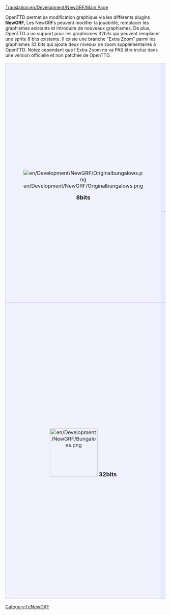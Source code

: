 [[Translation:en/Development/NewGRF/Main Page]]


OpenTTD permet sa modification graphique via les différents plugins '''NewGRF''', Les NewGRFs peuvent modifier la jouabilité, remplacer les graphismes existants et introduire de nouveaux graphismes. De plus, OpenTTD a un support pour les graphismes 32bits qui peuvent remplacer une sprite 8 bits existante. Il existe une branche "Extra Zoom" parmi les graphismes 32 bits qui ajoute deux niveaux de zoom supplémentaires à OpenTTD. Notez cependant que l'Extra Zoom ne va PAS être inclus dans une version officielle et non patchée de OpenTTD.

{| 
|-
|align="center" rowspan="2" style="background-color: #f1f2fe; border: 1px solid #c7c8fe; margin: 0; padding: 1em 1em 0em 1em;"|
[[File:en/Development/NewGRF/Originalbungalows.png]]
   
<font size="4">'''8bits'''</font>


|style="background-color: #e7ebff; border: 1px solid #c7c8fe; margin: 0; padding: 1em 1em 0em 1em;"|
<font size="3">'''Trucs et Astuces sur le développement NewGRF'''</font>
*[[fr/Development/NewGRF/Outils de développement des NewGRF|Outils de développement des NewGRF]]
*[[fr/Development/NewGRF/Débogage de NewGRF|Déboguer les NewGRFs]]
*[[fr/Development/NewGRF/Alignement|L'alignement des sprites]]
*[[fr/Development/NewGRF/Incompatibilité NewGRF|Changements des NewGRF qui cassent leur compatibilité ascendante]]
*'''[[fr/Archive/Community/LisezMoi OpenGFX|OpenGFX]] '''- projet de set de base 8bits  (GPL v2 - set de base pour OpenTTD)
*[http://dev.openttdcoop.org/projects DevZone] - Accueil pour un certain nombre de projets NewGRF
*[http://wiki.ttdpatch.net/tiki-index.php?page=NewGraphicsSpecs Wiki avec des spécifications sur les NewGRF]
|-
|style="background-color: #e7ebff; border: 1px solid #c7c8fe; margin: 0; padding: 1em 1em 0em 1em;"|
<font size="3">'''[[fr/Community/NewGRF/Main Page|Liste de NewGRF]] et [[fr/Manual/NewGRF|guide d'utilisation sur les NewGRF]]'''</font>
:Les NewGRFs modifient la jouabilité et les graphismes.La documentation sur l'utilisation et l'installation des NewGRF, et une liste de NewGRFs majeurs.


|-
|align="center" style="background-color: #f1f2fe; border: 1px solid #c7c8fe; margin: 0; padding: 1em 1em 0em 1em;"|

[[File:en/Development/NewGRF/Bungaloes.png|150px]]
<font size="4">'''32bits'''</font>
|style="background-color: #e7ebff; border: 1px solid #c7c8fe; margin: 0; padding: 1em 1em 0em 1em;"|
<font size="3">'''Documentation sur le [[fr/Développement des Graphismes 32bits|Développement des Graphismes 32bits]] '''</font>

:Documentation sur le développement des graphismes 32bits. Tout le développement est documenté ici, de la théorie(taille, fiche sur la luminosité, tutoriaux, etc..) à la pratique (matériaux,accessoires etc..).


<font size="3">'''Tracker du développement graphique'''</font>

:Permet de Garder le contrôle du développement en cours d'OpenTTD 32Bits. Permet de voir exactement ce qui a été converti et ce qui reste à faire.
:[[fr/Archive/Old 32bpp/Tracker de développement graphique 32 bits|32bits - Echelle originale]]
:[[fr/Tracker de développement graphique 32 bits (extra zoom)|32bits - Extra Zoom]]

<font size="3">'''Graphismes terminés'''</font>

:[[fr/Liste d'archives 32 bits téléchargeables|32bits - Echelle originale]] - Liste de sprites 32 bits finies, mises en pack et mises a disposition, que vous pouvez désormais utiliser sous Openttd.
:[[fr/Niveaux d'Extra Zoom 32bits|32bits - Extra Zoom]] - Liste de graphismes avec 2 niveaux d'Extra Zoom, et informations sur le patch .
|}

[[Category:fr/NewGRF]]